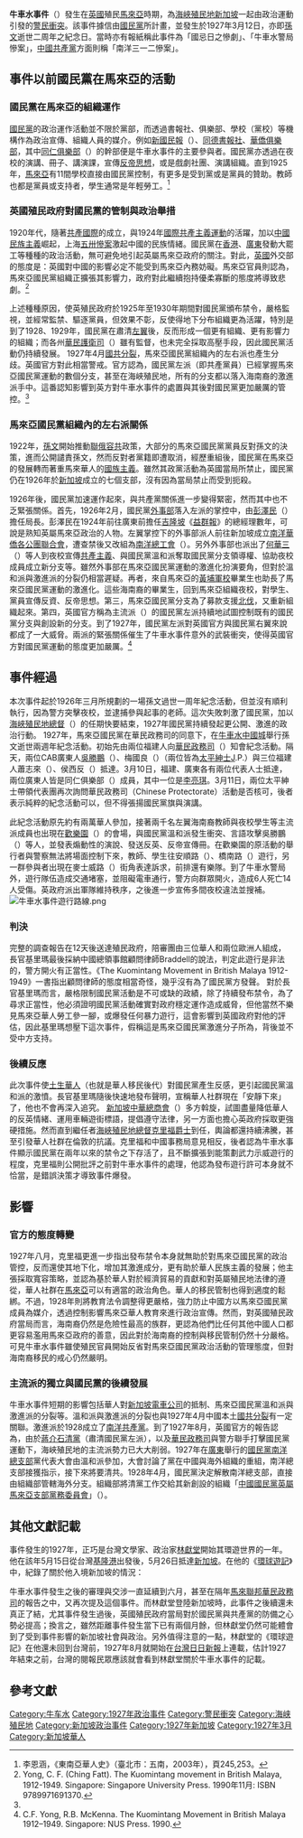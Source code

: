 {{Infobox Civil Conflict
| title = 牛車水事件
| partof = 
| image = 
| caption = 
| date = 1927年3月12日
| place ={{flagicon image|Flag of the British Straits Settlements (1904–1925).svg}} [[海峽殖民地|海峽殖民地]]新加坡
| side1 = 馬來亞[[國民黨左派|國民黨左派]]
| side2 = {{flagicon image|Flag of the British Straits Settlements (1904–1925).svg}} [[海峽殖民地|海峽殖民地]]政府<br/>馬來亞[[國民黨溫和派|國民黨溫和派]]
| fatalities =6人
| injuries =14人
| arrests =
| detentions =
| charged =
| fined =
| casualties_label = 
| notes = 
}} 
'''牛車水事件'''（{{lang-en|Kreta Ayer Incident}}）發生在[[英國|英國]]殖民[[馬來亞|馬來亞]]時期，為[[海峽殖民地|海峽殖民地]][[新加坡|新加坡]]一起由政治運動引發的[[警民衝突|警民衝突]]。該事件據信由[[國民黨|國民黨]]所計畫，並發生於1927年3月12日，亦即[[孫文|孫文]]逝世二周年之紀念日。當時亦有報紙稱此事件為「國忌日之慘劇」、「牛車水警局慘案」，[[中國共產黨|中國共產黨]]方面則稱「南洋三一二慘案」。

==事件以前國民黨在馬來亞的活動==

===國民黨在馬來亞的組織運作===

[[國民黨|國民黨]]的政治運作活動並不限於黨部，而透過書報社、俱樂部、學校（黨校）等機構作為政治宣傳、組織人員的媒介。例如[[新國民報|新國民報]]（{{lang|en|Sin Kuo Min Poh}}）、[[同德書報社|同德書報社]]、[[華僑俱樂部|華僑俱樂部]]，其中[[同仁俱樂部|同仁俱樂部]]（{{lang|en|Thong Yan Club}}）的幹部便是牛車水事件的主要參與者。國民黨亦透過在夜校的演講、冊子、講演課，宣傳[[反帝思想|反帝思想]]，或是戲劇社團、演講組織。直到1925年，[[馬來亞|馬來亞]]有11間學校直接由國民黨控制，有更多是受到黨或是黨員的贊助。教師也都是黨員或支持者，學生通常是年輕勞工。<ref>李恩涵，《東南亞華人史》（臺北市：五南，2003年），頁245,253。</ref>

===英國殖民政府對國民黨的管制與政治舉措===

1920年代，隨著[[共產國際|共產國際]]的成立，與1924年[[國際共產主義運動|國際共產主義運動]]的活躍，加以[[中國民族主義|中國民族主義]]崛起，上海[[五卅慘案|五卅慘案]]激起中國的民族情緒。國民黨在[[香港|香港]]、[[廣東|廣東]]發動大罷工等種種的政治活動，無可避免地引起英屬馬來亞政府的關注。對此，[[英國|英國]]外交部的態度是：英國對中國的影響必定不能受到馬來亞內務妨礙。馬來亞官員則認為，馬來亞國民黨組織正擴張其影響力，政府對此繼續抱持優柔寡斷的態度將導致悲劇。<ref name="Yong, C. F.">Yong, C. F. (Ching Fatt). The Kuomintang movement in British Malaya, 1912-1949. Singapore: Singapore University Press. 1990年11月: ISBN 9789971691370.</ref>{{rp|107-123}}

上述種種原因，使英殖民政府於1925年至1930年期間對國民黨頒布禁令，嚴格監視，並經常監禁、驅逐黨員，但效果不彰，反使得地下分布組織更為活躍，特別是到了1928、1929年，國民黨在肅清[[左翼|左翼]]後，反而形成一個更有組織、更有影響力的組織；而各州[[華民護衛司_(馬來聯邦)|華民護衛司]]（{{lang|en|Chinese Protectorate}}）雖有監督，也未完全採取高壓手段，因此國民黨活動仍持續發展。
1927年4月[[國共分裂|國共分裂]]，馬來亞國民黨組織內的左右派也產生分歧。英國官方對此相當警戒。官方認為，國民黨左派（即共產黨員）已經掌握馬來亞國民黨運動的數個分支，甚至在海峽殖民地，所有的分支都以落入海南裔的激進派手中。這番認知影響到英方對牛車水事件的處置與其後對國民黨更加嚴厲的管控。<ref name="Yong, C. F."/>{{rp|120-133}}

===馬來亞國民黨組織內的左右派關係===

1922年，[[孫文|孫文]]開始推動[[聯俄容共|聯俄容共]]政策，大部分的馬來亞國民黨黨員反對孫文的決策，進而公開譴責孫文，然而反對者黨籍即遭取消，經歷重組後，國民黨在馬來亞的發展轉而著重馬來華人的[[國族主義|國族主義]]。雖然其政黨活動為英國當局所禁止，國民黨仍在1926年於[[新加坡|新加坡]]成立的七個支部，沒有因為當局禁止而受到扼殺。

1926年後，國民黨加速運作起來，與共產黨關係進一步變得緊密，然而其中也不乏緊張關係。首先，1926年2月，國民黨[[外事部|外事部]]落入左派的掌控中，由[[彭澤民|彭澤民]]（{{lang|en|Peng Tse-min}}）擔任局長。彭澤民在1924年前往廣東前擔任[[吉隆坡|吉隆坡]]《[[益群報|益群報]]》的總經理數年，可說是熟知英屬馬來亞政治的人物。左翼掌控下的外事部派人前往新加坡成立[[南洋華僑各公團聯合會|南洋華僑各公團聯合會]]，遭查禁後又改組為[[南洋總工會|南洋總工會]]（{{lang|en|Nanyang General Labour Union}}）。另外外事部也派出了[[何華三|何華三]]（{{lang|en|Ho Hua-san}}）等人到夜校宣傳[[共產主義|共產主義]]、與國民黨溫和派奪取國民黨分支領導權、協助夜校成員成立新分支等。雖然外事部在馬來亞國民黨運動的激進化扮演要角，但對於溫和派與激進派的分裂仍相當遲疑。再者，來自馬來亞的[[黃埔軍校|黃埔軍校]]畢業生也助長了馬來亞國民黨運動的激進化。這些海南裔的畢業生，回到馬來亞組織夜校，對學生、黨員宣傳反資、反帝思想。第三，馬來亞國民黨分支為了募款支援[[北伐|北伐]]，又重新組織起來。第四，英國官方稱為主流派（{{lang|en|Main School}}）的國民黨左派持續地試圖控制既有的國民黨分支與創設新的分支。到了1927年，國民黨左派對英國官方與國民黨右翼來說都成了一大威脅。兩派的緊張關係催生了牛車水事件意外的武裝衝突，使得英國官方對國民黨運動的態度更加嚴厲。<ref>C.F. Yong, R.B. McKenna. The Kuomintang Movement in British Malaya 1912–1949. Singapore: NUS Press. 1990.</ref>

==事件經過==

本次事件起於1926年三月所規劃的一場孫文過世一周年紀念活動，但並沒有順利執行，因為警方突擊夜校，並逮捕參與起事的老師。這次失敗刺激了國民黨，加以[[海峽殖民地總督|海峽殖民地總督]]{{link-en|基里瑪爵士|Laurence Guillemard}}（{{lang|en|Sir Laurence Nunns Guillemard}}）的任期快要結束，1927年國民黨持續發起更公開、激進的政治行動。
1927年，馬來亞國民黨在華民政務司的同意下，在[[牛車水中國城|牛車水中國城]]舉行孫文逝世兩週年紀念活動。初始先由兩位福建人向[[華民政務司_(馬來聯邦)|華民政務司]]（{{lang|en|Secretary for Chinese Affairs}}）知會紀念活動。隔天，兩位CAB廣東人[[吳勝鵬|吳勝鵬]]（{{lang|en|Ng Seng Phang}}）、梅國良（{{lang|en|Boey Kok Leong}}）（兩位皆為[[太平紳士|太平紳士]]J.P.）與三位福建人蕭志來（{{lang|en|Siu Chi Lai}}）、侯西反（{{lang|en|Hau Si Wan}}）抵達。3月10日，福建、廣東各有兩位代表人士抵達，兩位廣東人皆是同仁俱樂部（{{lang|en|Thong Yan Club}}）成員，其中一位是[[李亮琪|李亮琪]]。3月11日，兩位太平紳士帶領代表團再次詢問華民政務司（Chinese Protectorate）活動是否核可，後者表示純粹的紀念活動可以，但不得張揚國民黨旗與演講。

此紀念活動原先約有兩萬華人參加，接著兩千名左翼海南裔教師與夜校學生等主流派成員也出現在[[歡樂園|歡樂園]]（{{lang|en|Happy Valley}}）的會場，與國民黨溫和派發生衝突、言語攻擊吳勝鵬（{{lang|en|Ng Seng Phang}}）等人，並發表煽動性的演說、發送反英、反帝宣傳冊。在歡樂園的原活動的舉行者與警察無法將場面控制下來，教師、學生往安順路（{{lang|en|Anson Road}}）、橋南路（{{lang|en|South Bridge Road}}）遊行，另一群參與者出現在麥士威路（{{lang|en|Maxwell Road}}）街角表達訴求，前排還有樂隊。到了牛車水警局外，遊行隊伍造成交通堵塞，並阻礙電車通行，警方向群眾開火，造成6人死亡14人受傷。英政府派出軍隊維持秩序，之後進一步宣佈多間夜校違法並搜補。[[File:牛車水事件遊行路線.png|thumb]]

===判決===

完整的調查報告在12天後送達殖民政府，陪審團由三位華人和兩位歐洲人組成，長官基里瑪最後採納中國總領事館顧問律師Braddell的說法，判定此遊行是非法的，警方開火有正當性。《The Kuomintang Movement in British Malaya 1912-1949》一書指出顧問律師的態度相當奇怪，幾乎沒有為了國民黨方發聲。
對於長官基里瑪而言，嚴格限制國民黨活動是不可或缺的政績，除了持續發布禁令，為了尋求正當性，他必須證明國民黨活動確實對政府穩定運作造成威脅，但他當然不樂見馬來亞華人勞工參一腳，或爆發任何暴力遊行，這會影響到英國政府對他的評估，因此基里瑪想壓下這次事件，假稱這是馬來亞國民黨激進分子所為，背後並不受中方支持。

===後續反應===

此次事件使[[峇峇娘惹|土生華人]]（也就是華人移民後代）對國民黨產生反感，更引起國民黨溫和派的激憤。長官基里瑪隨後快速地發布聲明，宣稱華人社群現在「安靜下來」了，他也不會再深入追究。
[[新加坡中華總商會|新加坡中華總商會]]（{{lang|en|Singapore Chinese Chamber of Commerce}}）多方斡旋，試圖盡量降低華人的反英情緒、運用車輛遊街標語，提倡遵守法律，另一方面也擔心英政府採取更強硬措施。然而直到繼任者[[海峽殖民地總督|海峽殖民地總督]][[休·克利福德|克里福爵士]]到任，輿論都還持續沸騰，甚至引發華人社群在倫敦的抗議。克里福和中國事務局意見相反，後者認為牛車水事件顯示國民黨在兩年以來的禁令之下存活了，且不斷擴張到能策劃武力示威遊行的程度，克里福則公開批評之前對牛車水事件的處理，他認為發布遊行許可本身就不恰當，是錯誤決策才導致事件爆發。

==影響==

===官方的態度轉變===

1927年八月，克里福更進一步指出發布禁令本身就無助於對馬來亞國民黨的政治管控，反而還使其地下化，增加其激進成分，更有助於華人民族主義的發展；他主張採取寬容策略，並認為基於華人對於經濟貿易的貢獻和對英屬殖民地法律的遵從，華人社群在[[馬來亞|馬來亞]]可以有適當的政治角色。華人的移民管制也得到適度的鬆綁。不過，1928年則將教育法令調整得更嚴格，強力防止中國方以馬來亞國民黨成員為媒介，透過控制影響馬來亞華人教育來進行政治宣傳。然而，對英國殖民政府當局而言，海南裔仍然是危險性最高的族群，更認為他們比任何其他中國人口都更容易濫用馬來亞政府的善意，因此對於海南裔的控制與移民管制仍然十分嚴格。可見牛車水事件雖使殖民官員開始反省對馬來亞國民黨政治活動的管理態度，但對海南裔移民的戒心仍然嚴明。

===主流派的獨立與國民黨的後續發展===

牛車水事件短期的影響包括華人對[[新加坡電車公司|新加坡電車公司]]的抵制、馬來亞國民黨溫和派與激進派的分裂等。溫和派與激進派的分裂也與1927年4月中國本土[[國共分裂|國共分裂]]有一定關聯。激進派於1928成立了[[南洋共產黨|南洋共產黨]]。到了1927年8月，英國官方的報告認為，由於[[蔣介石|蔣介石]][[中国国民党清党|清黨]]（肅清國民黨左派），以及[[華民政務司_(馬來聯邦)|華民政務司]]與警方聯手打擊國民黨運動下，海峽殖民地的主流派勢力已大大削弱。1927年在[[廣東|廣東]]舉行的[[國民黨南洋總支部|國民黨南洋總支部]]黨代表大會由溫和派參加，大會討論了黨在中國與海外組織的重組，南洋總支部接獲指示，接下來將要清共。1928年4月，國民黨決定解散南洋總支部，直接由組織部管轄海外分支。組織部將清黨工作交給其新創設的組織「[[中國國民黨英屬馬來亞支部黨務委員會|中國國民黨英屬馬來亞支部黨務委員會]]」（{{lang|en|BMHB}}）。

==其他文獻記載==

事件發生的1927年，正巧是台灣文學家、政治家[[林獻堂|林獻堂]]開始其環遊世界的一年。他在該年5月15日從台灣[[基隆港|基隆港]]出發後，5月26日抵達[[新加坡|新加坡]]。在他的《[[環球遊記|環球遊記]]》中，紀錄了關於他入境新加坡的情況：
{{Cquote|南洋倉庫會社支配人矢田順一來迎余與猶龍，將欲上陸時，有巡查盤問日本人乎支那人乎，若日本人則放之過去，若支那人則被阻止不得上陸，問之矢田曰，防共產黨人之來也，唉！為防共產黨人之故，而禁中國人概不得上陸，真是豈有此理。後聞石君，言為孫中山先生之紀念日，華人列隊遊行街上，約有二三千人，是時適有電車至，行列之人，命其停止，運轉手不聽，好事者出手打之，巡查出為制止又打，巡查開鎗擊殺八人，傷者十餘人，此事至今尚未了結-{云}-。<ref>林獻堂，《林獻堂環球遊記》（臺北市：天下，2015年），頁47。</ref>}}

牛車水事件發生之後的審理與交涉一直延續到六月，甚至在隔年[[馬來聯邦|馬來聯邦]][[華民政務司_(馬來聯邦)|華民政務司]]的報告之中，又再次提及這個事件。而林獻堂登陸新加坡時，此事件之後續還未真正了結，尤其事件發生過後，英國殖民政府當局對於國民黨與共產黨的防備之心勢必提高；換言之，雖然距離事件發生當下已有兩個月餘，但林獻堂仍然可能體會到了受到事件影響的新加坡社會與政治。另外值得注意的一點，林獻堂的《環球遊記》在他還未回到台灣前，1927年8月就開始在[[台灣日日新報|台灣日日新報]]上連載，估計1927年結束之前，台灣的閱報民眾應該就會看到林獻堂關於牛車水事件的記載。

==參考文獻==
{{reflist}}

[[Category:牛车水|Category:牛车水]]
[[Category:1927年政治事件|Category:1927年政治事件]]
[[Category:警民衝突|Category:警民衝突]]
[[Category:海峡殖民地|Category:海峡殖民地]]
[[Category:新加坡政治事件|Category:新加坡政治事件]]
[[Category:1927年新加坡|Category:1927年新加坡]]
[[Category:1927年3月|Category:1927年3月]]
[[Category:新加坡華人|Category:新加坡華人]]